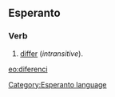 ==Esperanto==
===Verb===
# [[differ]] (''intransitive'').

[[eo:diferenci]]
[[Category:Esperanto language]]
{{Universala Vortaro}}